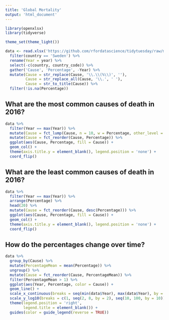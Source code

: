 ```yaml
---
title: 'Global Mortality'
output: 'html_document'
---
```


```r
library(openxlsx)
library(tidyverse)

theme_set(theme_light())
```

```r
data <- read.xlsx('https://github.com/rfordatascience/tidytuesday/raw/master/data/2018-04-16/global_mortality.xlsx') %>%
  filter(country == 'Sweden') %>%
  rename(Year = year) %>%
  select(-c(country, country_code)) %>%
  gather('Cause', 'Percentage', -Year) %>%
  mutate(Cause = str_replace(Cause, '\\.\\(%\\)', ''),
         Cause = str_replace_all(Cause, '\\.', ' '),
         Cause = str_to_title(Cause)) %>%
  filter(!is.na(Percentage))
```

## What are the most common causes of death in 2016?

```r
data %>%
  filter(Year == max(Year)) %>%
  mutate(Cause = fct_lump(Cause, n = 10, w = Percentage, other_level = 'Other')) %>%
  mutate(Cause = fct_reorder(Cause, Percentage)) %>%
  ggplot(aes(Cause, Percentage, fill = Cause)) +
  geom_col() +
  theme(axis.title.y = element_blank(), legend.position = 'none') +
  coord_flip()
```

## What are the least common causes of death in 2016?

```r
data %>%
  filter(Year == max(Year)) %>%
  arrange(Percentage) %>%
  head(20) %>%
  mutate(Cause = fct_reorder(Cause, desc(Percentage))) %>%
  ggplot(aes(Cause, Percentage, fill = Cause)) +
  geom_col() +
  theme(axis.title.y = element_blank(), legend.position = 'none') +
  coord_flip()
```

## How do the percentages change over time?

```r
data %>%
  group_by(Cause) %>%
  mutate(PercentageMean = mean(Percentage)) %>%
  ungroup() %>%
  mutate(Cause = fct_reorder(Cause, PercentageMean)) %>%
  filter(PercentageMean > 1) %>%
  ggplot(aes(Year, Percentage, color = Cause)) +
  geom_line() +
  scale_x_continuous(breaks = seq(min(data$Year), max(data$Year), by = 4)) +
  scale_y_log10(breaks = c(1, seq(2, 8, by = 2), seq(10, 100, by = 10))) +
  theme(legend.position = 'right',
        legend.title = element_blank()) +
  guides(color = guide_legend(reverse = TRUE))
```

